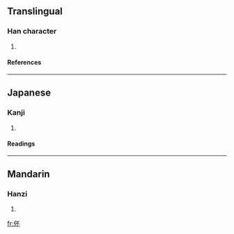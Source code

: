==Translingual==
===Han character===
{{Han char|rad=人|as=04|sn=6|four=2129<sub>0</sub>|canj=人一火 (OMF)}}
# {{defn|Han}}
====References====
{{Han ref|kx=0096.080|dkj=00446|hdz=10119.030|uh=4F13|ud=20243|bh=C9B8|bd=51640}}
----
==Japanese==
===Kanji===
{{ja-kanji|grade=|rs=人04}}
# {{defn|Japanese}}
====Readings====
{{ja-readings|on=[[はい]] (hai), [[へ]] (he), [[ひ]] (hi)|kun=}}
----
==Mandarin==
===Hanzi===
{{cmn-hanzi|pin=[[bēi]] (bei1)|wg=pei<sup>1</sup>}}
# {{defn|Mandarin}}

[[fr:伓]]